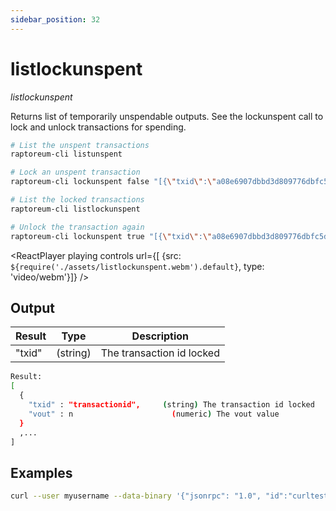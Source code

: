 ```yaml
---
sidebar_position: 32
---
```


# listlockunspent

*listlockunspent*

Returns list of temporarily unspendable outputs.
See the lockunspent call to lock and unlock transactions for spending.

```bash
# List the unspent transactions
raptoreum-cli listunspent 

# Lock an unspent transaction
raptoreum-cli lockunspent false "[{\"txid\":\"a08e6907dbbd3d809776dbfc5d82e371b764ed838b5655e72f463568df1aadf0\",\"vout\":1}]"

# List the locked transactions
raptoreum-cli listlockunspent 

# Unlock the transaction again
raptoreum-cli lockunspent true "[{\"txid\":\"a08e6907dbbd3d809776dbfc5d82e371b764ed838b5655e72f463568df1aadf0\",\"vout\":1}]"
```

<ReactPlayer playing controls url={[
    {src: `${require('./assets/listlockunspent.webm').default}`, type: 'video/webm'}]} />

## Output

| Result | Type | Description |
|--|--|--|
| "txid" | (string) | The transaction id locked |

```bash
Result:
[
  {
    "txid" : "transactionid",     (string) The transaction id locked
    "vout" : n                      (numeric) The vout value
  }
  ,...
]
```

## Examples

```bash
curl --user myusername --data-binary '{"jsonrpc": "1.0", "id":"curltest", "method": "listlockunspent", "params": [] }' -H 'content-type: text/plain;' http://127.0.0.1:9998/
```

